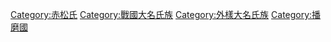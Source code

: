 [[Category:赤松氏|Category:赤松氏]]
[[Category:戰國大名氏族|Category:戰國大名氏族]]
[[Category:外樣大名氏族|Category:外樣大名氏族]]
[[Category:播磨國|Category:播磨國]]